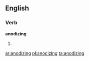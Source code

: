 ==English==

===Verb===
'''anodizing'''

# {{present participle of|[[anodize]]}}

[[ar:anodizing]]
[[pl:anodizing]]
[[ta:anodizing]]